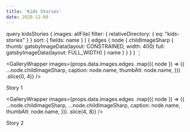 ```yaml
---
title: 'Kids Stories'
date: 2020-12-09
---
```



  query kidsStories {
    images: allFile(
      filter: { relativeDirectory: { eq: "kids-stories" } }
      sort: { fields: name }
    ) {
      edges {
        node {
          childImageSharp {
            thumb: gatsbyImageData(layout: CONSTRAINED, width: 400)
            full: gatsbyImageData(layout: FULL_WIDTH)
          }
          name
        }
      }
    }
  }
`;

<GalleryWrapper
  images={props.data.images.edges
    .map(({ node }) => ({
      ...node.childImageSharp,
      caption: node.name,
      thumbAlt: node.name,
    }))
    .slice(0, 4)}
/>

Story 1

<GalleryWrapper
  images={props.data.images.edges
    .map(({ node }) => ({
      ...node.childImageSharp,
      ...node.childImageSharp,
      caption: node.name,
      thumbAlt: node.name,
    }))
    .slice(4, 8)}
/>

Story 2
